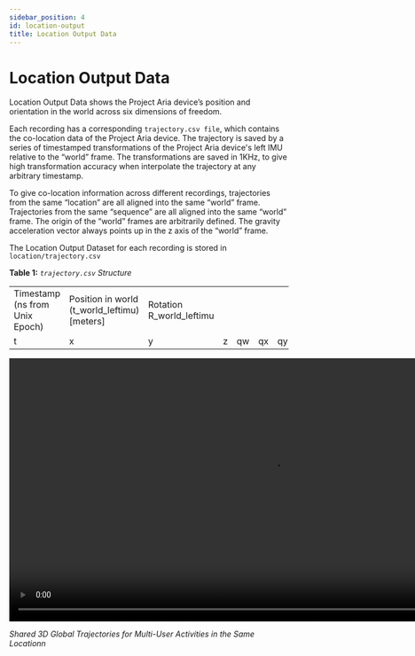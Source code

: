 ```yaml
---
sidebar_position: 4
id: location-output
title: Location Output Data
---
```



# Location Output Data

Location Output Data shows the Project Aria device’s position and orientation in the world across six dimensions of freedom.

Each recording has a corresponding `trajectory.csv file`, which contains the co-location data of the Project Aria device. The trajectory is saved by a series of timestamped transformations of the Project Aria device's left IMU relative to the “world” frame. The transformations are saved in 1KHz, to give high transformation accuracy when interpolate the trajectory at any arbitrary timestamp.

To give co-location information across different recordings, trajectories from the same “location” are all aligned into the same “world” frame. Trajectories from the same “sequence” are all aligned into the same “world” frame. The origin of the “world” frames are arbitrarily defined. The gravity acceleration vector always points up in the z axis of the “world” frame.

The Location Output Dataset for each recording is stored in `location/trajectory.csv`

**Table 1:** *`trajectory.csv` Structure*

<div>
    <table>
        <tbody>
            <tr>
                <td>Timestamp (ns from Unix Epoch)</td>
                <td colSpan={3}>Position in world (t_world_leftimu) [meters]</td>
                <td colSpan={4}>Rotation R_world_leftimu</td>
            </tr>
            <tr>
                <td>t</td>
                <td>x</td>
                <td>y</td>
                <td>z</td>
                <td>qw</td>
                <td>qx</td>
                <td>qy</td>
                <td>qz</td>
            </tr>
        </tbody>
    </table>
</div>


<video width="950" controls>
  <source src={useBaseUrl('video/map_merge.mp4')} type="video/mp4"/>
  Your browser does not support the video tag.
</video>

*Shared 3D Global Trajectories for Multi-User Activities in the Same Locationn*
